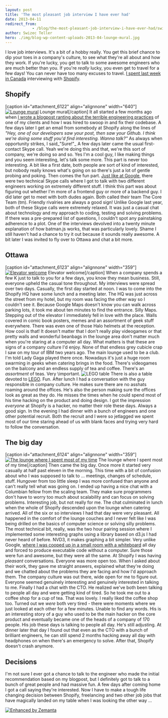 ```yaml
---
layout: post
title: 'The most pleasant job interview I have ever had'
date: 2013-04-11
redirect_from: 
            - /blog/the-most-pleasant-job-interview-i-have-ever-had/swizec/6121
author: Swizec Teller
hero: ./img/blog-wp-content-uploads-2013-04-lounge-mural.jpg
---
```

I love job interviews. It's a bit of a hobby really. You get this brief chance to dip your toes in a company's culture, to see what they're all about and how they work. If you're lucky, you get to talk to some awesome engineers who are much better than you. If you're _really_ lucky, you even get to travel for a few days! You can never have too many excuses to travel. [I spent last week in Canada](http://swizec.com/blog/canada-eh/swizec/6102) interviewing with [Shopify](http://shopify.com "Shopify").

## Shopify

\[caption id="attachment_6122" align="alignnone" width="640"][![Lounge mural](http://swizec.com/blog/wp-content/uploads/2013/04/lounge-mural.jpg "Lounge mural")](./img/blog-wp-content-uploads-2013-04-lounge-mural.jpg) Lounge mural\[/caption] It all started a few months ago when [I wrote a blogpost ranting about the terrible engineering practices](http://swizec.com/blog/my-very-own-daily-wtf/swizec/5829) of one of my clients and how I was hired to swoop in and fix their codebase. A few days later I get an email from somebody at Shopify along the lines of _"Hey, one of our developers saw your post, then saw your Github. I think we're doing some stuff you'd find interesting. Wanna talk?"_ As always when opportunity strikes, I said_"Sure!"_ A few days later came the usual first-contact Skype call. Yeah we're doing this and that, we're this sort of company, we're doing so and so. Yes I'm a cool guy, I like making things and you seem interesting, let's talk some more. This part is never too interesting. A bit like a first date, both people are sort of kind of interested, but nobody really knows what's going on so there's just a lot of gentle probing and poking. Then comes the fun part. [Just like at Google](http://swizec.com/blog/a-google-phone-interview/swizec/3813), there were two technical Skype calls where I got to talk with two different engineers working on extremely different stuff. I think this part was about figuring out whether I'm more of a frontend guy or more of a backend guy. I did later get to meet with both dudes again. Both called their team The Core Team (tm). Friendly rivalries are always a good sign! Unlike Google last year, both of these Skype calls were extremely relaxed. It was just a casual chat about technology and my approach to coding, testing and solving problems. If there was a pre-prepared list of questions, I couldn't spot any painstaking adherence to a plot. One of the interviews devolved into a twenty minute explanation of how batman.js works, that was particularly lovely. Shame I still haven't had a chance to try it out because it sounds really awesome. A bit later I was invited to fly over to Ottawa and chat a bit more.

## Ottawa

\[caption id="attachment_6123" align="alignnone" width="359"][![Elevator welcome](http://swizec.com/blog/wp-content/uploads/2013/04/elevator-welcome.jpg "Elevator welcome")](./img/blog-wp-content-uploads-2013-04-elevator-welcome.jpg) Elevator welcome\[/caption] When a company spends a few K just to talk to you for a few days, you know they mean business. Still, everyone upheld the casual tone throughout. My interviews were spread over two days. Casually, the first day started at noon. I was to come into the Shopify HQ have some lunch and a meeting later. The HQ was just across the street from my hotel, but my room was facing the other way so I couldn't see it. Because Google Maps doesn't know you can walk across parking lots, it took me about ten minutes to find the entrance. Silly Maps. Stepping out of the elevator I immediately fell in love with the place. Walls covered in comic book posters, memes and an assortment of geek stuff everywhere. There was even one of those Halo helmets at the reception. How cool is that! It doesn't matter that I don't really play videogames or that pretty walls and wonderful beanbags in the lounge area don't matter much when you're staring at a computer all day. What matters is that these are signs of a company culture I'd enjoy. None of that endless grey cubicle crap I saw on my tour of IBM two years ago. The main lounge used to be a club. I'm told Lady Gaga played there once. Nowadays it's just a huge room swarming in geeks when catering brings in the food. There's videogames on the balcony and an endless supply of tea and coffee. There's an _assortment_ of teas. Very \\important. ![LEGO table](./img/e3d7cb4f5b960791b80268c3d4af40cf-tumblr_mkp6g1k5mC1qekjngo1_500.jpg "LEGO table") There is also a table devoted to [LEGO](http://www.lego.com/ "Lego"). Fun. After lunch I had a conversation with the guy responsible in company culture. He makes sure there are no asshats roaming around the offices. He's also the person making sure the offices look as great as they do. He misses the times when he could spend most of his time hacking on the product and doing design. I got the impression _everyone_ at Shopify is a hacker, no matter their role these days. Always a good sign. In the evening I had dinner with a bunch of engineers and one other potential recruit. Both the recruit and I were so jetlagged we spent most of our time staring ahead of us with blank faces and trying very hard to follow the conversation.

## The big day

\[caption id="attachment_6124" align="alignnone" width="359"][![The lounge where I spent most of my time](http://swizec.com/blog/wp-content/uploads/2013/04/lounge.jpg "The lounge where I spent most of my time")](./img/blog-wp-content-uploads-2013-04-lounge.jpg) The lounge where I spent most of my time\[/caption] Then came the big day. Once more it started very casually at half past eleven in the morning. This time with a bit of confusion about who I was supposed to talk to ... meetings, changes of schedule, stuff. Hungover from too little sleep I was more confused than anyone and can't really tell what was going on. I ended up having a nice chat with a Columbian fellow from the scaling team. They make sure programmers don't have to worry too much about scalability and can focus on solving problems. Interesting job, but not really for me. The chat culminated in lunch when the whole of Shopify descended upon the lounge when catering arrived. All of the six or so interviews I had that day were very pleasant. All happened in the comfort of the lounge couches and I never felt like I was being drilled on the basics of computer science or solving silly problems. The most technical bit, really, was the two hour pairing session where I implemented some interesting graphs using a library based on d3.js I had never heard of before. NVD3, it makes graphing a bit simpler. Very unlike Google, [where I was cooped up in a small room with a whiteboard](http://swizec.com/blog/inside-a-google-onsite-interview/swizec/4352) all day and forced to produce executable code without a computer. Sure those were fun and awesome, but they were all the same. At Shopify I was having _pleasant_ conversations. Everyone was more open too. When I asked about their work, they gave me straight answers, explained what they're doing and we chatted about the problems they are facing and how I'd approach them. The company culture was out there, wide open for me to figure out. Everyone seemed genuinely interesting and genuinely interested in talking to me. Finally I had a chat with the CTO. He realized we've both been talking to people all day and were getting kind of tired. So he took me out to a coffee shop for a cup of tea. That was lovely. I really liked the coffee shop too. Turned out we _were_ both very tired - there were moments where we just looked at each other for a few minutes. Unable to find any words. His is an interesting story of a guy who used to be the main hacker on the core product and eventually became one of the heads of a company of 170 people. His job these days is talking to people all day. He's still adjusting. At dinner later that day I found out that even as the CTO with a bunch of brilliant engineers, he can still spend 2 months hacking away all day with headphones on when there's an emergency to solve. After that, Shopify doesn't crash anymore.

## Decisions

I'm not sure I ever got a chance to talk to the engineer who made the initial recommendation based on my blogpost, but I definitely got to talk to a bunch of great people and had massive fun. A few days after coming home I got a call saying they're interested. Now I have to make a tough life changing decision between Shopify, freelancing and two other job jobs that have magically landed on my table when I was looking the other way ...

[![Enhanced by Zemanta](http://img.zemanta.com/zemified_e.png?x-id=d8c4fb75-5d46-401b-b84a-55ef9859f017)](http://www.zemanta.com/?px "Enhanced by Zemanta")